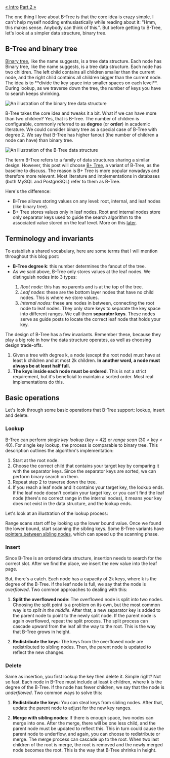 ---
---


<Layout stickyAsideId="sticky-aside">
<div slot="aside" id="sticky-aside" class="sticky mt-12">
  <TableOfContents
    headings={[
      {
        depth: 2,
        slug: 'b-tree-and-binary-tree',
        text: 'B-Tree and binary tree'
      },
      {
        depth: 2,
        slug: 'terminology-and-invariants',
        text: 'Terminology and invariants'
      },
      { depth: 2, slug: 'basic-operations', text: 'Basic operations' },
      { depth: 3, slug: 'lookup', text: 'Lookup' },
      { depth: 3, slug: 'insert', text: 'Insert' },
      { depth: 3, slug: 'delete', text: 'Delete' }
    ]}
    client:only="preact"
  />
  <div class="mt-4 flex justify-between text-base text-stone-600">
    <a href="/btree-chronical/intro" class="hover:underline underline-offset-4">« Intro</a>
    <a href="/btree-chronical/databases" class="hover:underline underline-offset-4">Part 2 »</a>
  </div>
</div>

<PartHeading text="The Basics" part={1} />

The one thing I love about B-Tree is that the core idea is crazy simple. I
can't help myself nodding enthusiastically while reading about it: "Hmm, this
makes sense. Anybody can think of this.". But before getting to B-Tree, let's
look at a simpler data structure, binary tree.

## B-Tree and binary tree

<p>
  <a href="https://en.wikipedia.org/wiki/Binary_tree" rel="noopener noreferrer"
    target="_blank" class="link">Binary tree</a>,
  like the name suggests, is a tree data structure. Each node has
  Binary tree, like the name suggests, is a tree data structure. Each node has
  two children. The left child contains all children smaller than the current
  node, and the right child contains all children bigger than the current node.
  The idea is to **divide the key space into smaller spaces on each level**.
  During lookup, as we traverse down the tree, the number of keys you have to
  search keeps shrinking.
</p>

<Image src={binaryTree} alt="An illustration of the binary tree data structure" class="my-8 max-w-xs mx-auto" />

B-Tree takes the core idea and tweaks it a bit. What if we can have more than
two children? Yes, that is B-Tree. The number of children is configurable,
commonly referred to as **degree** (or **order**) in academic literature. We
could consider binary tree as a special case of B-Tree with degree 2. We say
that B-Tree has higher fanout (the number of children a node can have) than
binary tree.

<Image src={plainBtree} alt="An illustration of the B-Tree data structure" class="custom-image" />

<Callout title="B+ Tree">
  <p>The term B-Tree refers to a family of data structures sharing a similar
    design. However, this post will choose
    <a
      href="https://en.wikipedia.org/wiki/B%2B_tree"
      rel="noopener noreferrer"
      target="_blank"
      class="link"
    >B+ Tree</a>,
    a variant of B-Tree, as the
    baseline to discuss. The reason is B+ Tree is more popular nowadays and
    therefore more relevant. Most literature and implementations in databases
    (both MySQL and PostgreSQL) refer to them as B-Tree.</p>
  <p class="!mb-2">Here's the difference:</p>
  <ul class="list-disc pl-10">
    <li>B-Tree allows storing values on any level: root, internal, and leaf
      nodes (like binary tree).</li>
    <li>B+ Tree stores values only in leaf nodes. Root and internal nodes store
      only separator keys used to guide the search algorithm to the associated
      value stored on the leaf level. More on this
      <a
        href="/btree-chronical/variations#b-plus-tree"
        rel="noopener noreferrer"
        target="_blank"
        class="link"
      >later</a>.</li>
  </ul>
</Callout>

## Terminology and invariants

To establish a shared vocabulary, here are some terms that I will mention
throughout this blog post:

<ul class="list-disc pl-10">
  <li><strong>B-Tree degree k</strong>: this number determines the fanout of the tree.</li>
  <li>As we said above, B-Tree only stores values at the leaf nodes. We
    distinguish nodes into 3 types:</li>
  <ol class="list-decimal pl-10">
    <li><em>Root node:</em> this has no parents and is at the top of the tree.</li>
    <li><em>Leaf nodes:</em> these are the bottom layer nodes that have no
      child nodes. This is where we store values.</li>
    <li><em>Internal nodes:</em> these are nodes in between, connecting the
      root node to leaf nodes. They only store keys to separate the key space
      into different ranges. We call them <strong>separator keys</strong>.
      These nodes serve as guide posts to locate the correct leaf node that
      holds your key.</li>
  </ol>
</ul>

The design of B-Tree has a few invariants. Remember these, because they play a
big role in how the data structure operates, as well as choosing design
trade-offs.

<ol class="list-disc pl-10">
  <li>Given a tree with degree k, a node (except the root node) must have at
    least k children and at most 2k children. <strong>In another word, a node
      must always be at least half full.</strong></li>
  <li><strong>The keys inside each node must be ordered</strong>. This is not a
    strict requirement, but it's beneficial to maintain a sorted order. Most
    real implementations do this.</li>
</ol>

## Basic operations

Let's look through some basic operations that B-Tree support: lookup, insert and delete.

### Lookup

B-Tree can perform <em>single key lookup</em> (key = 42) or <em>range scan</em>
(30 < key < 40). For single key lookup, the process is comparable
to binary tree. This description outlines the algorithm's implementation:

<ol
  class="list-decimal pl-10">
  <li>Start at the root node.</li>
  <li>Choose the correct child that contains your target key by comparing it
    with the separator keys. Since the separator keys are sorted, we can
    perform binary search on them.</li>
  <li>Repeat step 2 to traverse down the tree.</li>
  <li>If you reach a leaf node and it contains your target key, the lookup
    ends. If the leaf node doesn't contain your target key, or you can't find
    the leaf node (there's no correct range in the internal nodes), it means
    your key does not exist in the data structure, and the lookup ends.</li>
</ol>

Let's look at an illustration of the lookup process:

<AnimationVideo
  src="/videos/lookup.mp4"
  client:load
/>

<p>
  Range scans start off by looking up the lower bound value. Once we found the
  lower bound, start scanning the sibling keys. Some B-Tree variants have
  <a
    href="/btree-chronical/optimizations#sibling-pointers"
    rel="noopener noreferrer"
    target="_blank"
    class="link">pointers between sibling nodes</a>,
  which can speed up the scanning phase.
</p>

### Insert

Since B-Tree is an ordered data structure, insertion needs to search for the
correct slot. After we find the place, we insert the new value into the leaf page.

But, there's a catch. Each node has a capacity of 2k keys, where k is the
degree of the B-Tree. If the leaf node is full, we say that the node is
*overflowed*. Two common approaches to dealing with this:

<ol class="list-decimal pl-10" start="1">
  <li><b>Split the overflowed node</b>: The overflowed node is split into two nodes.
    Choosing the split point is a problem on its own, but the most common way
    is to <em>split in the middle</em>. After that, a new separator key is
    added to the parent node to point to the newly split node. If the parent
    node is again overflowed, repeat the split process. The split process can
    cascade upward from the leaf all the way to the root. This is the way that
    B-Tree grows in height.</li>
</ol>

<div class="pl-10">
  <AnimationVideo
    src="/videos/insert-split.mp4"
    keyMoments={[
      { time: 1.5, text: "Find insert position" },
      { time: 7, text: "Insert and split leaf node" },
      { time: 12, text: "Split cascades up to internal node" },
      { time: 19, text: "Split cascades up to root node" },
      { time: 27, text: "Create new root node" },
    ]}
    client:load
  />
</div>

<ol class="list-decimal pl-10" start="2">
  <li><b>Redistribute the keys</b>: The keys from the overflowed node are
    redistributed to sibling nodes. Then, the parent node is updated to reflect
    the new changes.</li>
</ol>

<div class="pl-10">
  <AnimationVideo
    src="/videos/insert-redistribute.mp4"
    keyMoments={[
      { time: 1.5, text: "Find insert position" },
      { time: 7, text: "Insert new key" },
      { time: 12, text: "Redistribute keys" },
      { time: 15, text: "Update parent node" },
    ]}
    client:load
  />
</div>

### Delete

Same as insertion, you first lookup the key then delete it. Simple right?
Not so fast. Each node in B-Tree must include at least k children, where k is
the degree of the B-Tree. If the node has fewer children, we say that the node
is *underflowed*. Two common ways to solve this:

<ol class="list-decimal pl-10" start="1">
  <li><b>Redistribute the keys</b>: You can steal keys from sibling nodes.
    After that, update the parent node to adjust for the new key ranges.</li>
</ol>

<div class="pl-10">
  <AnimationVideo
    src="/videos/delete-redistribute.mp4"
    keyMoments={[
      { time: 1.5, text: "Lookup key" },
      { time: 8, text: "Delete key" },
      { time: 12, text: "Redistribute keys" },
      { time: 15, text: "Update parent node" },
    ]}
    client:load
  />
</div>

<ol class="list-decimal pl-10" start="2">
  <li><b>Merge with sibling nodes</b>: If there is enough space, two nodes can
    merge into one. After the merge, there will be one less child, and the
    parent node must be updated to reflect this. This in turn could cause the
    parent node to underflow, and again, you can choose to redistribute or
    merge. The merge process can cascade up to the root. When two last children
    of the root is merge, the root is removed and the newly merged node becomes
    the root. This is the way that B-Tree shrinks in height.</li>
</ol>

<div class="pl-10">
  <AnimationVideo
    src="/videos/delete-merge.mp4"
    keyMoments={[
      { time: 1.5, text: "Lookup key" },
      { time: 8, text: "Delete key" },
      { time: 11, text: "Merge nodes" },
      { time: 14, text: "Update parent node" },
    ]}
    client:load
  />
</div>

<ChapterLink text="Continue to Part 2: Databases" href="/btree-chronical/databases" />

</Layout>

